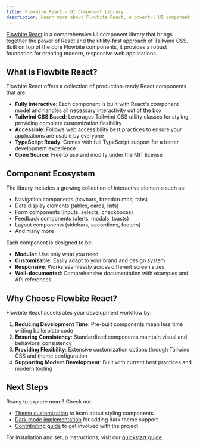 ```yaml
---
title: Flowbite React - UI Component Library
description: Learn more about Flowbite React, a powerful UI component library that combines React components with Tailwind CSS to help you build modern web applications faster
---
```


[Flowbite React](https://github.com/themesberg/flowbite-react) is a comprehensive UI component library that brings together the power of React and the utility-first approach of Tailwind CSS. Built on top of the core Flowbite components, it provides a robust foundation for creating modern, responsive web applications.

## What is Flowbite React?

Flowbite React offers a collection of production-ready React components that are:

- **Fully Interactive**: Each component is built with React's component model and handles all necessary interactivity out of the box
- **Tailwind CSS Based**: Leverages Tailwind CSS utility classes for styling, providing complete customization flexibility
- **Accessible**: Follows web accessibility best practices to ensure your applications are usable by everyone
- **TypeScript Ready**: Comes with full TypeScript support for a better development experience
- **Open Source**: Free to use and modify under the MIT license

## Component Ecosystem

The library includes a growing collection of interactive elements such as:

- Navigation components (navbars, breadcrumbs, tabs)
- Data display elements (tables, cards, lists)
- Form components (inputs, selects, checkboxes)
- Feedback components (alerts, modals, toasts)
- Layout components (sidebars, accordions, footers)
- And many more

Each component is designed to be:

- **Modular**: Use only what you need
- **Customizable**: Easily adapt to your brand and design system
- **Responsive**: Works seamlessly across different screen sizes
- **Well-documented**: Comprehensive documentation with examples and API references

## Why Choose Flowbite React?

Flowbite React accelerates your development workflow by:

1. **Reducing Development Time**: Pre-built components mean less time writing boilerplate code
2. **Ensuring Consistency**: Standardized components maintain visual and behavioral consistency
3. **Providing Flexibility**: Extensive customization options through Tailwind CSS and theme configuration
4. **Supporting Modern Development**: Built with current best practices and modern tooling

## Next Steps

Ready to explore more? Check out:

- [Theme customization](/docs/customize/theme) to learn about styling components
- [Dark mode implementation](/docs/customize/dark-mode) for adding dark theme support
- [Contributing guide](/docs/getting-started/contributing) to get involved with the project

For installation and setup instructions, visit our [quickstart guide](/docs/getting-started/quickstart).
